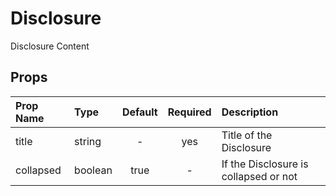 
<Meta title='MDX|Disclosure' component={Disclosure} />

# Disclosure

<Story name='Disclosure'>
  <div className='component-box'>
    <Disclosure title='Disclosure'>Disclosure Content</Disclosure>
  </div>
</Story>

<div className="props-table">

## Props

| Prop Name | Type     | Default | Required | Description                              |
| :-------- | :------- | :-----: | :------: | :--------------------------------------- |
| title     | string   |    -    |   yes    | Title of the Disclosure        |
| collapsed | boolean |    true   |    -     | If the Disclosure is collapsed or not |

</div>
